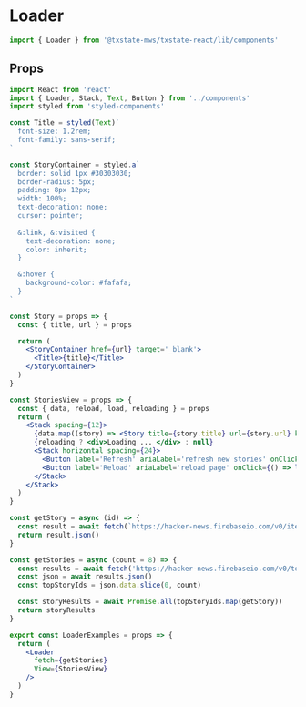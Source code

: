 
<Meta of={LoaderStories} />

# Loader

```jsx
import { Loader } from '@txstate-mws/txstate-react/lib/components'
```

<Stories />

## Props
<ArgTypes of={Loader} />

```jsx
import React from 'react'
import { Loader, Stack, Text, Button } from '../components'
import styled from 'styled-components'

const Title = styled(Text)`
  font-size: 1.2rem;
  font-family: sans-serif;
`

const StoryContainer = styled.a`
  border: solid 1px #30303030;
  border-radius: 5px;
  padding: 8px 12px;
  width: 100%;
  text-decoration: none;
  cursor: pointer;
  
  &:link, &:visited {
    text-decoration: none;
    color: inherit;
  }

  &:hover {
    background-color: #fafafa;
  }
`

const Story = props => {
  const { title, url } = props

  return (
    <StoryContainer href={url} target='_blank'>
      <Title>{title}</Title>
    </StoryContainer>
  )
}

const StoriesView = props => {
  const { data, reload, load, reloading } = props
  return (
    <Stack spacing={12}>
      {data.map((story) => <Story title={story.title} url={story.url} key={story.id} />)}
      {reloading ? <div>Loading ... </div> : null}
      <Stack horizontal spacing={24}>
        <Button label='Refresh' ariaLabel='refresh new stories' onClick={() => reload()} />
        <Button label='Reload' ariaLabel='reload page' onClick={() => load()} />
      </Stack>
    </Stack>
  )
}

const getStory = async (id) => {
  const result = await fetch(`https://hacker-news.firebaseio.com/v0/item/${id}.json`)
  return result.json()
}

const getStories = async (count = 8) => {
  const results = await fetch('https://hacker-news.firebaseio.com/v0/topstories.json')
  const json = await results.json()
  const topStoryIds = json.data.slice(0, count)

  const storyResults = await Promise.all(topStoryIds.map(getStory))
  return storyResults
}

export const LoaderExamples = props => {
  return (
    <Loader
      fetch={getStories}
      View={StoriesView}
    />
  )
}
```
